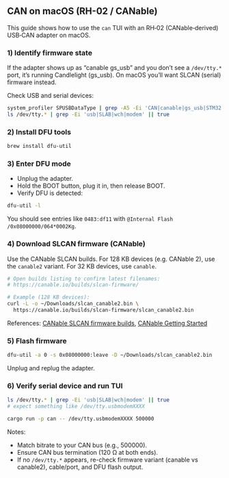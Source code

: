 ## CAN on macOS (RH-02 / CANable)

This guide shows how to use the `can` TUI with an RH‑02 (CANable‑derived) USB‑CAN adapter on macOS.

### 1) Identify firmware state

If the adapter shows up as “canable gs_usb” and you don’t see a `/dev/tty.*` port, it’s running Candlelight (gs_usb). On macOS you’ll want SLCAN (serial) firmware instead.

Check USB and serial devices:

```bash
system_profiler SPUSBDataType | grep -A5 -Ei 'CAN|canable|gs_usb|STM32'
ls /dev/tty.* | grep -Ei 'usb|SLAB|wch|modem' || true
```

### 2) Install DFU tools

```bash
brew install dfu-util
```

### 3) Enter DFU mode

- Unplug the adapter.
- Hold the BOOT button, plug it in, then release BOOT.
- Verify DFU is detected:

```bash
dfu-util -l
```

You should see entries like `0483:df11` with `@Internal Flash  /0x08000000/064*0002Kg`.

### 4) Download SLCAN firmware (CANable)

Use the CANable SLCAN builds. For 128 KB devices (e.g. CANable 2), use the `canable2` variant. For 32 KB devices, use `canable`.

```bash
# Open builds listing to confirm latest filenames:
# https://canable.io/builds/slcan-firmware/

# Example (128 KB devices):
curl -L -o ~/Downloads/slcan_canable2.bin \
  https://canable.io/builds/slcan-firmware/slcan_canable2.bin
```

References: [CANable SLCAN firmware builds](https://canable.io/builds/slcan-firmware/), [CANable Getting Started](https://canable.io/getting-started.html)

### 5) Flash firmware

```bash
dfu-util -a 0 -s 0x08000000:leave -D ~/Downloads/slcan_canable2.bin
```

Unplug and replug the adapter.

### 6) Verify serial device and run TUI

```bash
ls /dev/tty.* | grep -Ei 'usb|SLAB|wch|modem' || true
# expect something like /dev/tty.usbmodemXXXX

cargo run -p can -- /dev/tty.usbmodemXXXX 500000
```

Notes:
- Match bitrate to your CAN bus (e.g., 500000).
- Ensure CAN bus termination (120 Ω at both ends).
- If no `/dev/tty.*` appears, re-check firmware variant (canable vs canable2), cable/port, and DFU flash output.


